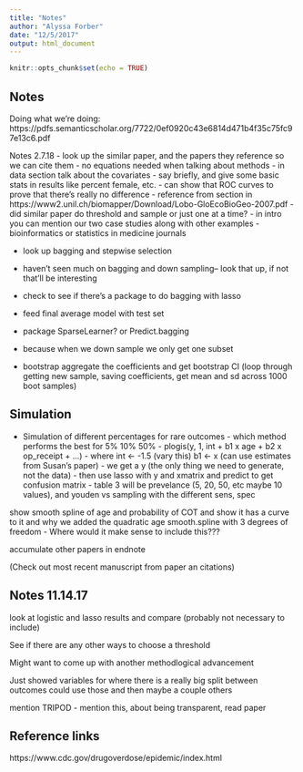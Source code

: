 ```yaml
---
title: "Notes"
author: "Alyssa Forber"
date: "12/5/2017"
output: html_document
---
```


```r
knitr::opts_chunk$set(echo = TRUE)
```

## Notes



Doing what we're doing:
https://pdfs.semanticscholar.org/7722/0ef0920c43e6814d471b4f35c75fc97e13c6.pdf

Notes 2.7.18
- look up the similar paper, and the papers they reference so we can cite them
- no equations needed when talking about methods
- in data section talk about the covariates
- say briefly, and give some basic stats in results like percent female, etc.
- can show that ROC curves to prove that there's really no difference
- reference from section in https://www2.unil.ch/biomapper/Download/Lobo-GloEcoBioGeo-2007.pdf
- did similar paper do threshold and sample or just one at a time?
- in intro you can mention our two case studies along with other examples
- bioinformatics or statistics in medicine journals




- look up bagging and stepwise selection
- haven't seen much on bagging and down sampling-- look that up, if not that'll be interesting


- check to see if there's a package to do bagging with lasso
- feed final average model with test set
- package SparseLearner? or Predict.bagging
- because when we down sample we only get one subset

- bootstrap aggregate the coefficients and get bootstrap CI (loop through getting new sample, saving coefficients, get mean and sd across 1000 boot samples)


## Simulation

- Simulation of different percentages for rare outcomes
      - which method performs the best for 5% 10% 50%
      - plogis(y, 1, int + b1 x age + b2 x op_receipt + ...)
      - where int <- -1.5 (vary this) b1 <- x (can use estimates from Susan's paper)
      - we get a y (the only thing we need to generate, not the data)
      - then use lasso with y and xmatrix and predict to get confusion matrix 
      - table 3 will be prevelance (5, 20, 50, etc maybe 10 values), and youden vs sampling with the different sens, spec 


show smooth spline of age and probability of COT and show it has a curve to it and why we added the quadratic age
smooth.spline with 3 degrees of freedom
    - Where would it make sense to include this???


accumulate other papers in endnote

(Check out most recent manuscript from paper an citations)


## Notes 11.14.17


look at logistic and lasso results and compare (probably not necessary to include)

See if there are any other ways to choose a threshold

Might want to come up with another methodlogical advancement



Just showed variables for where there is a really big split between outcomes
could use those and then maybe a couple others

mention TRIPOD - mention this, about being transparent, read paper

## Reference links

https://www.cdc.gov/drugoverdose/epidemic/index.html



